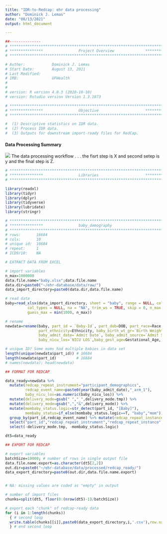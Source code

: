 ```yaml
---
title: "IDR-to-Redcap: ehr data processing"
author: "Dominick J. Lemas"
date: "08/13/2021"
output: html_document

---
```


```r
##-------------- 
# **************************************************************************** #
# ***************                Project Overview              *************** #
# **************************************************************************** #

# Author:            Dominick J. Lemas 
# Start Date:        August 13, 2021 
# Last Modified:      
# IRB:               UFHealth  
#                    
#
# version: R version 4.0.3 (2020-10-10)
# version: Rstudio version Version 1.3.1073 

# **************************************************************************** #
# ***************                Objective                     *************** #
# **************************************************************************** #

#  (1) Descriptive statistics on IDR data. 
#  (2) Process IDR data. 
#  (3) Outputs for downstream import-ready files for RedCap. 


```

#### __Data Processing Summary__
![](dataprocessing_workflow.png)
The data processing workflow . . . 
the fisrt step is X and second setep is y and the final step is Z. 

```r

# **************************************************************************** #
# ***************                Libraries                     *************** #
# **************************************************************************** #

library(readxl)
library(tidyr)
library(dplyr)
library(tidyverse)
library(lubridate)
library(stringr)

```

```r

# **************************************************************************** #
# ***************                baby_demography                                              
# **************************************************************************** #
# rows:       16684
# cols:       10 
# unique id:  16684
# repeat:     1
# ICD9/10:    NA

# EXTRACT DATA FROM EXCEL

# import variables
n_max=1000000
data.file.name="baby.xlsx";data.file.name
data.dir=paste0("~/ehr-database/data/raw/")
data_import_directory=paste0(data.dir,data.file.name)

# read data
baby=read_xlsx(data_import_directory, sheet = "baby", range = NULL, col_names = TRUE,
          col_types = NULL, na = "NA", trim_ws = TRUE, skip = 0, n_max = Inf,
          guess_max = min(1000, n_max))

# rename
newdata=rename(baby, part_id = `Baby-Id`, part_dob=DOB, part_race=Race, 
               part_ethnicity=Ethnicity, baby_birth_wt_gr=`Birth Weight (grams)`, 
               baby_admit_date=`Admit Date`, baby_admit_source=`Admit Source`,
               baby_nicu_los=`NICU LOS`,baby_gest_age=Gestational_Age, delivery_mode.tmp=Delivery_Mode)

# unique ID? Some moms had multiple babies in data set
length(unique(newdata$part_id)) # 16684
length(newdata$part_id)         # 16684
# names(newdata); head(newdata)

## FORMAT FOR REDCAP

data_ready=newdata %>%
  mutate(redcap_repeat_instrument="participant_demographics",
         redcap_event_name=paste0(year(baby_admit_date),"_arm_1"),
         baby_nicu_los=as.numeric(baby_nicu_los)) %>% 
  mutate(delivery_mode=gsub(" ","_",delivery_mode.tmp)) %>%
  mutate(delivery_mode=gsub(",","&",delivery_mode)) %>%
  mutate(mombaby_status.logic=str_detect(part_id, "[Baby]"),
         mombaby_status=if_else(mombaby_status.logic==T, "baby","mom")) %>%
  group_by(part_id,redcap_event_name) %>% mutate(redcap_repeat_instance = row_number()) %>%
  select("part_id","redcap_repeat_instrument","redcap_repeat_instance","redcap_event_name","mombaby_status",everything()) %>%
  select(-delivery_mode.tmp, -mombaby_status.logic) 

dt5=data_ready

## EXPORT FOR REDCAP

# export variables
batchSize=10000; # number of rows in single output file
data.file.name.export=as.character(dt5[2,2])
out.dir=paste0("~/ehr-database/data/processed/redcap_ready/")
data_export_directory=paste0(out.dir,data.file.name.export)


# NA: missing values are coded as "empty" in output

# number of import files
chunks=split(dt5, floor(0:(nrow(dt5)-1)/batchSize))

# export each "chunk" of redcap-ready data
for (i in 1:length(chunks))
  { # second loop
  write.table(chunks[[i]],paste0(data_export_directory,i,'.csv'),row.names=F,na = "", sep=",")
  } # end second loop        


```


